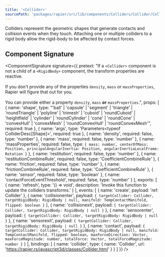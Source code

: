 ```yaml
---
title: '<Collider>'
sourcePath: 'packages/rapier/src/lib/components/Colliders/Collider/Collider.svelte'
---
```


Colliders represent the geometric shapes that generate contacts and collision events when they touch. Attaching one or multiple colliders to a rigid body allow the rigid-body to be affected by contact forces.

<Example path="rapier/collider" />

## Component Signature

<ComponentSignature
  signature={{
    pretext:
      "If a <code>&lt;Collider&gt;</code> component is not a child of a <code>&lt;RigidBody&gt;</code> component, the transform properties are reactive.<br /><br />If you don't provide any of the properties <code>density</code>, <code>mass</code> or <code>massProperties</code>, Rapier will figure that out for you.<br /><br />You can provide either a property <code>density</code>, <code>mass</code> <strong>or</strong> <code>massProperties</code>.",
    props: [
      {
        name: 'shape',
        type: "'ball' | 'capsule' | 'segment' | 'triangle' | 'roundTriangle' | 'polyline' | 'trimesh' | 'cuboid' | 'roundCuboid' | 'heightfield' | 'cylinder' | 'roundCylinder' | 'cone' | 'roundCone' | 'convexHull' | 'convexMesh' | 'roundConvexHull' | 'roundConvexMesh'",
        required: true
      },
      { name: 'args', type: 'Parameters<typeof ColliderDesc[Shape]>', required: true },
      { name: 'density', required: false, type: 'number' },
      { name: 'mass', required: false, type: 'number' },
      {
        name: 'massProperties',
        required: false,
        type: `{ mass: number, centerOfMass: Position, principalAngularInertia: Position, angularInertiaLocalFrame: Rotation }`
      },
      { name: 'restitution', required: false, type: 'number' },
      { name: 'restitutionCombineRule', required: false, type: 'CoefficientCombineRule' },
      { name: 'friction', required: false, type: 'number' },
      { name: 'frictionCombineRule', required: false, type: 'CoefficientCombineRule' },
      { name: 'sensor', required: false, type: 'boolean' },
      { name: 'contactForceEventThreshold', required: false, type: 'number' }
    ],
    exports: [
      {
        name: 'refresh',
        type: '() => void',
        description: 'Invoke this function to update the colliders transforms.'
      }
    ],
    events: [
      { name: 'create', payload: 'ref: Collider' },
      {
        name: 'collisionenter',
        payload: `{ targetCollider: Collider, targetRigidBody: RigidBody | null, manifold: TempContactManifold, flipped: boolean }`
      },
      {
        name: 'collisionexit',
        payload: `{ targetCollider: Collider, targetRigidBody: RigidBody | null }`
      },
      {
        name: 'sensorenter',
        payload: `{ targetCollider: Collider, targetRigidBody: RigidBody | null }`
      },
      {
        name: 'sensorexit',
        payload: `{ targetCollider: Collider, targetRigidBody: RigidBody | null }`
      },
      {
        name: 'contact',
        payload: `{ targetCollider: Collider, targetRigidBody: RigidBody | null, manifold: TempContactManifold, flipped: boolean, maxForceDirection: Vector, maxForceMagnitude: number, totalForce: Vector, totalForceMagnitude: number }`
      }
    ],
    bindings: [
      {
        name: 'collider',
        type: { name: 'Collider', url: 'https://rapier.rs/javascript3d/classes/Collider.html' }
      }
    ]
  }}
/>
